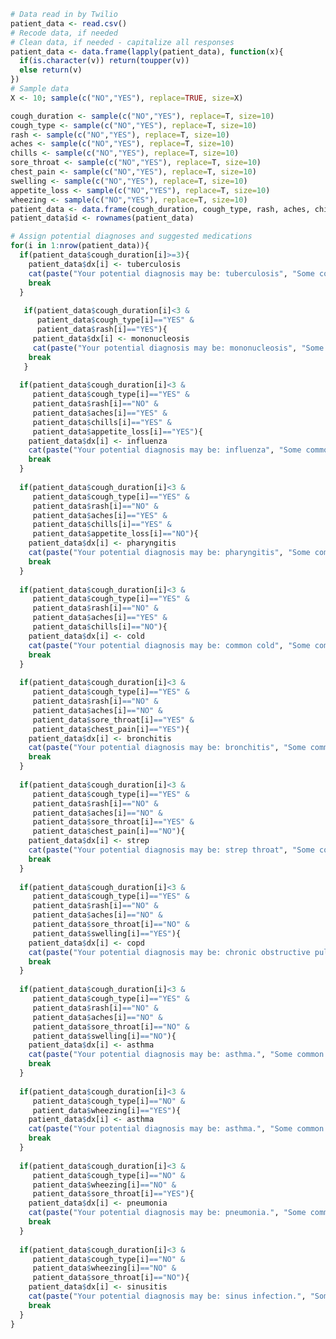 ```{r}
# Data read in by Twilio
patient_data <- read.csv()
# Recode data, if needed
# Clean data, if needed - capitalize all responses
patient_data <- data.frame(lapply(patient_data), function(x){
  if(is.character(v)) return(toupper(v))
  else return(v)
})
# Sample data
X <- 10; sample(c("NO","YES"), replace=TRUE, size=X)

cough_duration <- sample(c("NO","YES"), replace=T, size=10)
cough_type <- sample(c("NO","YES"), replace=T, size=10)
rash <- sample(c("NO","YES"), replace=T, size=10)
aches <- sample(c("NO","YES"), replace=T, size=10)
chills <- sample(c("NO","YES"), replace=T, size=10)
sore_throat <- sample(c("NO","YES"), replace=T, size=10)
chest_pain <- sample(c("NO","YES"), replace=T, size=10)
swelling <- sample(c("NO","YES"), replace=T, size=10)
appetite_loss <- sample(c("NO","YES"), replace=T, size=10)
wheezing <- sample(c("NO","YES"), replace=T, size=10)
patient_data <- data.frame(cough_duration, cough_type, rash, aches, chills, sore_throat, chest_pain, swelling, appetite_loss, wheezing)
patient_data$id <- rownames(patient_data)

# Assign potential diagnoses and suggested medications
for(i in 1:nrow(patient_data)){
  if(patient_data$cough_duration[i]>=3){
    patient_data$dx[i] <- tuberculosis
    cat(paste("Your potential diagnosis may be: tuberculosis", "Some common treatments include: Isoniazid, Rifampin (Rifadin, Rimactane), Ethambutol (Myambutol), Pyrazinamide.", sep="\n"))
    break
  }
  
   if(patient_data$cough_duration[i]<3 & 
      patient_data$cough_type[i]=="YES" &
      patient_data$rash[i]=="YES"){
     patient_data$dx[i] <- mononucleosis
     cat(paste("Your potential diagnosis may be: mononucleosis", "Some common treatments include: acetaminophen (Tylenol) or ibuprofen (Advil, Motrin IB.", sep="\n"))
    break
   }
  
  if(patient_data$cough_duration[i]<3 &
     patient_data$cough_type[i]=="YES" &
     patient_data$rash[i]=="NO" &
     patient_data$aches[i]=="YES" &
     patient_data$chills[i]=="YES" &
     patient_data$appetite_loss[i]=="YES"){
    patient_data$dx[i] <- influenza
    cat(paste("Your potential diagnosis may be: influenza", "Some common treatments include: oseltamivir (Tamiflu) or zanamivir (Relenza).", sep="\n"))
    break
  }
  
  if(patient_data$cough_duration[i]<3 &
     patient_data$cough_type[i]=="YES" &
     patient_data$rash[i]=="NO" &
     patient_data$aches[i]=="YES" &
     patient_data$chills[i]=="YES" &
     patient_data$appetite_loss[i]=="NO"){
    patient_data$dx[i] <- pharyngitis
    cat(paste("Your potential diagnosis may be: pharyngitis", "Some common treatments include: acetaminophen (Tylenol).", sep="\n"))
    break
  }
  
  if(patient_data$cough_duration[i]<3 &
     patient_data$cough_type[i]=="YES" &
     patient_data$rash[i]=="NO" &
     patient_data$aches[i]=="YES" &
     patient_data$chills[i]=="NO"){
    patient_data$dx[i] <- cold
    cat(paste("Your potential diagnosis may be: common cold", "Some common treatments include: acetaminophen (Tylenol), decongestant nasal sprays, and cough syrups.", sep="\n"))
    break
  }
  
  if(patient_data$cough_duration[i]<3 &
     patient_data$cough_type[i]=="YES" &
     patient_data$rash[i]=="NO" &
     patient_data$aches[i]=="NO" &
     patient_data$sore_throat[i]=="YES" &
     patient_data$chest_pain[i]=="YES"){
    patient_data$dx[i] <- bronchitis
    cat(paste("Your potential diagnosis may be: bronchitis", "Some common treatments include: cough syrups.", sep="\n"))
    break
  }
  
  if(patient_data$cough_duration[i]<3 &
     patient_data$cough_type[i]=="YES" &
     patient_data$rash[i]=="NO" &
     patient_data$aches[i]=="NO" &
     patient_data$sore_throat[i]=="YES" &
     patient_data$chest_pain[i]=="NO"){
    patient_data$dx[i] <- strep
    cat(paste("Your potential diagnosis may be: strep throat", "Some common treatments include: penicillin or amxicillin (Amoxil).", sep="\n"))
    break
  }
  
  if(patient_data$cough_duration[i]<3 &
     patient_data$cough_type[i]=="YES" &
     patient_data$rash[i]=="NO" &
     patient_data$aches[i]=="NO" &
     patient_data$sore_throat[i]=="NO" &
     patient_data$swelling[i]=="YES"){
    patient_data$dx[i] <- copd
    cat(paste("Your potential diagnosis may be: chronic obstructive pulmonary disease (COPD).", "Some common treatments include: inhaled bronchodilators, corticosteroids, or theophylline (Theo-24, elixophyline, theochron).", sep="\n"))
    break
  }
  
  if(patient_data$cough_duration[i]<3 &
     patient_data$cough_type[i]=="YES" &
     patient_data$rash[i]=="NO" &
     patient_data$aches[i]=="NO" &
     patient_data$sore_throat[i]=="NO" &
     patient_data$swelling[i]=="NO"){
    patient_data$dx[i] <- asthma
    cat(paste("Your potential diagnosis may be: asthma.", "Some common treatments include: inhaled or oral corticosteroids, or theophylline (Theo-24, elixophyline, theochron).", sep="\n"))
    break
  }
  
  if(patient_data$cough_duration[i]<3 &
     patient_data$cough_type[i]=="NO" &
     patient_data$wheezing[i]=="YES"){
    patient_data$dx[i] <- asthma
    cat(paste("Your potential diagnosis may be: asthma.", "Some common treatments include: inhaled or oral corticosteroids, or theophylline (Theo-24, elixophyline, theochron).", sep="\n"))
    break
  }
  
  if(patient_data$cough_duration[i]<3 &
     patient_data$cough_type[i]=="NO" &
     patient_data$wheezing[i]=="NO" &
     patient_data$sore_throat[i]=="YES"){
    patient_data$dx[i] <- pneumonia
    cat(paste("Your potential diagnosis may be: pneumonia.", "Some common treatments include: aspirin, nonsteroidal anti-inflammatory drugs (NSAIDs - ibuprofen or naproxen), or acetaminophen (Tylenol).", sep="\n"))
    break
  }
  
  if(patient_data$cough_duration[i]<3 &
     patient_data$cough_type[i]=="NO" &
     patient_data$wheezing[i]=="NO" &
     patient_data$sore_throat[i]=="NO"){
    patient_data$dx[i] <- sinusitis
    cat(paste("Your potential diagnosis may be: sinus infection.", "Some common treatments include: antihistamines (Zyrtec, Alleroff) or decongestants (Sudafed).", sep="\n"))
    break
  }
}
```

